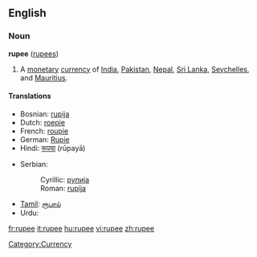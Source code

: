 ==English==
===Noun===
'''rupee''' ([[rupees]])

#A [[monetary]] [[currency]] of [[India]], [[Pakistan]], [[Nepal]], [[Sri Lanka]], [[Seychelles]], and [[Mauritius]].

====Translations====
{{top}}
*Bosnian: [[rupija#Bosnian|rupija]] {{f}}
*Dutch: [[roepie]] {{m}}
*French: [[roupie]] {{f}}
*German: [[Rupie]] {{f}}
*Hindi: [[रूपया]] (rūpayā)
{{mid}}
*Serbian:
*:Cyrillic: [[рупија#Serbian|рупија]] {{f}}
*:Roman: [[rupija#Serbian|rupija]] {{f}}
*[[Tamil]]: [[ரூபாய்]]
*Urdu: {{URchar|[[روپیہ]]}}

[[Category:Currency]]

[[fr:rupee]]
[[it:rupee]]
[[hu:rupee]]
[[vi:rupee]]
[[zh:rupee]]